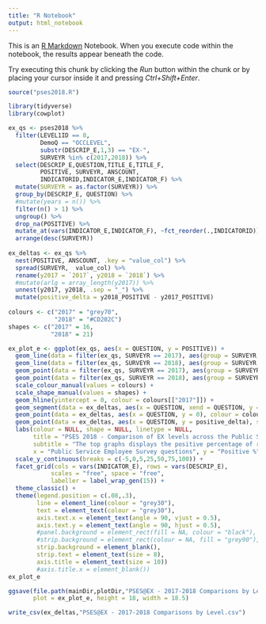 ```yaml
---
title: "R Notebook"
output: html_notebook
---
```


This is an [R Markdown](http://rmarkdown.rstudio.com) Notebook. When you execute code within the notebook, the results appear beneath the code. 

Try executing this chunk by clicking the *Run* button within the chunk or by placing your cursor inside it and pressing *Ctrl+Shift+Enter*. 

```r

source("pses2018.R")

library(tidyverse)
library(cowplot)

```

```r

ex_qs <- pses2018 %>% 
  filter(LEVEL1ID == 0, 
         DemoQ == "OCCLEVEL",
         substr(DESCRIP_E,1,3) == "EX-",
         SURVEYR %in% c(2017,2018)) %>% 
  select(DESCRIP_E,QUESTION,TITLE_E,TITLE_F,
         POSITIVE, SURVEYR, ANSCOUNT,
         INDICATORID,INDICATOR_E,INDICATOR_F) %>%
  mutate(SURVEYR = as.factor(SURVEYR)) %>% 
  group_by(DESCRIP_E, QUESTION) %>% 
  #mutate(years = n()) %>% 
  filter(n() > 1) %>% 
  ungroup() %>% 
  drop_na(POSITIVE) %>% 
  mutate_at(vars(INDICATOR_E,INDICATOR_F), ~fct_reorder(.,INDICATORID)) %>% 
  arrange(desc(SURVEYR))
  
ex_deltas <- ex_qs %>%
  nest(POSITIVE, ANSCOUNT, .key = "value_col") %>% 
  spread(SURVEYR,  value_col) %>%
  rename(y2017 = `2017`, y2018 = `2018`) %>%
  #mutate(arlg = array_length(y2017)) %>% 
  unnest(y2017, y2018, .sep = "_") %>% 
  mutate(positive_delta = y2018_POSITIVE - y2017_POSITIVE)
  
colours <- c("2017" = "grey70",
             "2018" = "#CD202C")
shapes <- c("2017" = 16,
            "2018" = 21)

ex_plot_e <- ggplot(ex_qs, aes(x = QUESTION, y = POSITIVE)) +
  geom_line(data = filter(ex_qs, SURVEYR == 2017), aes(group = SURVEYR, colour = SURVEYR)) +
  geom_line(data = filter(ex_qs, SURVEYR == 2018), aes(group = SURVEYR, colour = SURVEYR)) +
  geom_point(data = filter(ex_qs, SURVEYR == 2017), aes(group = SURVEYR, colour = SURVEYR, shape = SURVEYR), fill = "white") +
  geom_point(data = filter(ex_qs, SURVEYR == 2018), aes(group = SURVEYR, colour = SURVEYR, shape = SURVEYR), fill = "white") +
  scale_colour_manual(values = colours) +
  scale_shape_manual(values = shapes) +
  geom_hline(yintercept = 0, colour = colours[["2017"]]) +
  geom_segment(data = ex_deltas, aes(x = QUESTION, xend = QUESTION, y = 0, yend = positive_delta), colour = "grey70") +
  geom_point(data = ex_deltas, aes(x = QUESTION, y = 0), colour = colours[["2017"]]) +
  geom_point(data = ex_deltas, aes(x = QUESTION, y = positive_delta), shape = 21, fill = "white", colour = colours[["2018"]]) +
  labs(colour = NULL, shape = NULL, linetype = NULL, 
       title = "PSES 2018 - Comparison of EX levels across the Public Service",
       subtitle = "The top graphs displays the positive percentage of responses for all PSES questions by survey year. The bottom graph displays the postive and negative differences between 2017 scores (flat line) and 2018 scores.",
       x = "Public Service Employee Survey questions", y = "Positive %") +
  scale_y_continuous(breaks = c(-5,0,5,25,50,75,100)) +
  facet_grid(cols = vars(INDICATOR_E), rows = vars(DESCRIP_E),
            scales = "free", space = "free",
            labeller = label_wrap_gen(15)) +
  theme_classic() +
  theme(legend.position = c(.08,.3),
        line = element_line(colour = "grey30"),
        text = element_text(colour = "grey30"),
        axis.text.x = element_text(angle = 90, vjust = 0.5),
        axis.text.y = element_text(angle = 90, hjust = 0.5),
        #panel.background = element_rect(fill = NA, colour = "black"),
        #strip.background = element_rect(colour = NA, fill = "grey90"),
        strip.background = element_blank(),
        strip.text = element_text(size = 8),
        axis.title = element_text(size = 10))
        #axis.title.x = element_blank())
ex_plot_e

ggsave(file.path(mainDir,plotDir,"PSES@EX - 2017-2018 Comparisons by Level.svg"),
       plot = ex_plot_e, height = 18, width = 18.5)

write_csv(ex_deltas,"PSES@EX - 2017-2018 Comparisons by Level.csv")

```
